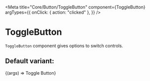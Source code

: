 

<Meta
  title="Core/Button/ToggleButton"
  component={ToggleButton}
  argTypes={{
    onClick: { action: "clicked" },
  }}
/>

# ToggleButton

`ToggleButton` component gives options to switch controls.

## Default variant:

<Canvas>
  <Story name="default">
    {(args) => <ToggleButton {...args}>Toggle Button</ToggleButton>}
  </Story>
</Canvas>

<ArgsTable of={ToggleButton} />
